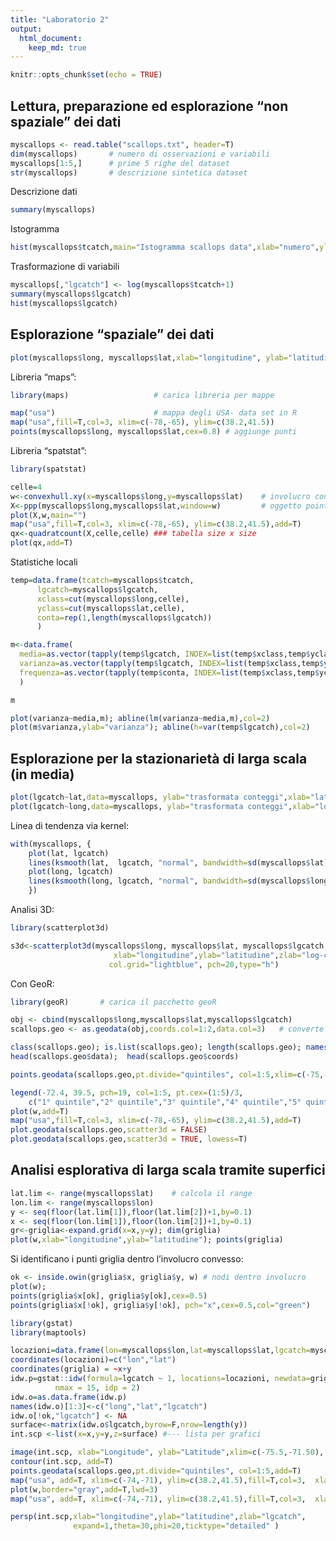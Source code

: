 ```yaml
---
title: "Laboratorio 2"
output: 
  html_document:
    keep_md: true
---
```


```r
knitr::opts_chunk$set(echo = TRUE)
```

## Lettura, preparazione ed esplorazione "non spaziale" dei dati

```r
myscallops <- read.table("scallops.txt", header=T)	
dim(myscallops) 	  # numero di osservazioni e variabili 
myscallops[1:5,]	  # prime 5 righe del dataset
str(myscallops)		  # descrizione sintetica dataset
```

Descrizione dati

```r
summary(myscallops)	
```

Istogramma

```r
hist(myscallops$tcatch,main="Istogramma scallops data",xlab="numero",ylab="frequenza")
```

Trasformazione di variabili

```r
myscallops[,"lgcatch"] <- log(myscallops$tcatch+1)
summary(myscallops$lgcatch)						
hist(myscallops$lgcatch)
```

## Esplorazione "spaziale" dei dati

```r
plot(myscallops$long, myscallops$lat,xlab="longitudine", ylab="latitudine")
```

Libreria "maps":

```r
library(maps)					# carica libreria per mappe
```


```r
map("usa")						# mappa degli USA- data set in R
map("usa",fill=T,col=3, xlim=c(-78,-65), ylim=c(38.2,41.5))
points(myscallops$long, myscallops$lat,cex=0.8)	# aggiunge punti
```

Libreria "spatstat":

```r
library(spatstat)
```


```r
celle=4	
w<-convexhull.xy(x=myscallops$long,y=myscallops$lat)	# involucro convesso 
X<-ppp(myscallops$long,myscallops$lat,window=w)		    # oggetto point pattern 
plot(X,w,main="")
map("usa",fill=T,col=3, xlim=c(-78,-65), ylim=c(38.2,41.5),add=T)
qx<-quadratcount(X,celle,celle)	### tabella size x size
plot(qx,add=T)
```

Statistiche locali

```r
temp=data.frame(tcatch=myscallops$tcatch,
	  lgcatch=myscallops$lgcatch,
	  xclass=cut(myscallops$long,celle),
	  yclass=cut(myscallops$lat,celle),
	  conta=rep(1,length(myscallops$lgcatch))
	  )

m<-data.frame(
  media=as.vector(tapply(temp$lgcatch, INDEX=list(temp$xclass,temp$yclass),FUN="mean")),
  varianza=as.vector(tapply(temp$lgcatch, INDEX=list(temp$xclass,temp$yclass),FUN="var")),
  frequenza=as.vector(tapply(temp$conta, INDEX=list(temp$xclass,temp$yclass),FUN="sum"))
  )

m

plot(varianza~media,m); abline(lm(varianza~media,m),col=2)
plot(m$varianza,ylab="varianza"); abline(h=var(temp$lgcatch),col=2)
```

## Esplorazione per la stazionarietà di larga scala (in media)

```r
plot(lgcatch~lat,data=myscallops, ylab="trasformata conteggi",xlab="latitudine")
plot(lgcatch~long,data=myscallops, ylab="trasformata conteggi",xlab="longitudine")
```

Linea di tendenza via kernel:

```r
with(myscallops, {
    plot(lat, lgcatch)
    lines(ksmooth(lat,  lgcatch, "normal", bandwidth=sd(myscallops$lat)),  col=2)
    plot(long, lgcatch)
    lines(ksmooth(long, lgcatch, "normal", bandwidth=sd(myscallops$long)), col=2)
    })
```

Analisi 3D:

```r
library(scatterplot3d)
```

```r
s3d<-scatterplot3d(myscallops$long, myscallops$lat, myscallops$lgcatch,
	                   xlab="longitudine",ylab="latitudine",zlab="log-conteggi",
                      col.grid="lightblue", pch=20,type="h")
```

Con GeoR:

```r
library(geoR)		# carica il pacchetto geoR
```


```r
obj <- cbind(myscallops$long,myscallops$lat,myscallops$lgcatch)
scallops.geo <- as.geodata(obj,coords.col=1:2,data.col=3)	# converte oggetto in classe geodata

class(scallops.geo); is.list(scallops.geo); length(scallops.geo); names(scallops.geo); 
head(scallops.geo$data);  head(scallops.geo$coords)

points.geodata(scallops.geo,pt.divide="quintiles", col=1:5,xlim=c(-75,-71.1), ylim=c(38.2,41.5))

legend(-72.4, 39.5, pch=19, col=1:5, pt.cex=(1:5)/3,
    c("1° quintile","2° quintile","3° quintile","4° quintile","5° quintile"))
plot(w,add=T)
map("usa",fill=T,col=3, xlim=c(-78,-65), ylim=c(38.2,41.5),add=T)
plot.geodata(scallops.geo,scatter3d = FALSE)
plot.geodata(scallops.geo,scatter3d = TRUE, lowess=T)
```

## Analisi esplorativa di larga scala tramite superfici 

```r
lat.lim <- range(myscallops$lat)	# calcola il range
lon.lim <- range(myscallops$lon)
y <- seq(floor(lat.lim[1]),floor(lat.lim[2])+1,by=0.1)
x <- seq(floor(lon.lim[1]),floor(lon.lim[2])+1,by=0.1)
gr<-griglia<-expand.grid(x=x,y=y); dim(griglia)
plot(w,xlab="longitudine",ylab="latitudine"); points(griglia)
```

Si identificano i punti griglia dentro l'involucro convesso:
```r
ok <- inside.owin(griglia$x, griglia$y, w) # nodi dentro involucro
plot(w); 
points(griglia$x[ok], griglia$y[ok],cex=0.5)
points(griglia$x[!ok], griglia$y[!ok], pch="x",cex=0.5,col="green")
```

```r
library(gstat)
library(maptools)
```


```r
locazioni=data.frame(lon=myscallops$lon,lat=myscallops$lat,lgcatch=myscallops$lgcatch)
coordinates(locazioni)=c("lon","lat")
coordinates(griglia) = ~x+y
idw.p=gstat::idw(formula=lgcatch ~ 1, locations=locazioni, newdata=griglia, 
          nmax = 15, idp = 2)
idw.o=as.data.frame(idw.p)
names(idw.o)[1:3]<-c("long","lat","lgcatch")
idw.o[!ok,"lgcatch"] <- NA
surface<-matrix(idw.o$lgcatch,byrow=F,nrow=length(y))
int.scp <-list(x=x,y=y,z=surface) #--- lista per grafici

image(int.scp, xlab="Longitude", ylab="Latitude",xlim=c(-75.5,-71.50), ylim=c(38,42))	
contour(int.scp, add=T)
points.geodata(scallops.geo,pt.divide="quintiles", col=1:5,add=T)
map("usa", add=T, xlim=c(-74,-71), ylim=c(38.2,41.5),fill=T,col=3,	xlab="longitudine",ylab="latitudine")	
plot(w,border="gray",add=T,lwd=3)		
map("usa", add=T, xlim=c(-74,-71), ylim=c(38.2,41.5),fill=T,col=3,	xlab="longitudine",ylab="latitudine")	

persp(int.scp,xlab="longitudine",ylab="latitudine",zlab="lgcatch",
		      expand=1,theta=30,phi=20,ticktype="detailed" )		
```

































